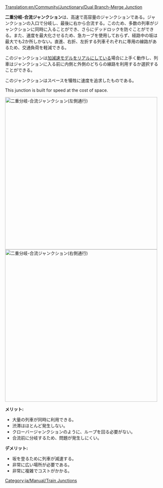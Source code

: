 [[Translation:en/Community/Junctionary/Dual Branch-Merge Junction]]

{{ja/Community/Junctionary/Navigation}}
'''二重分岐-合流ジャンクション'''は、高速で高容量のジャンクションである。ジャンクションの入口で分岐し、最後に右から合流する。このため、多数の列車がジャンクションに同時に入ることができ、さらにデッドロックを防ぐことができる。また、速度を最大化させるため、急カーブを使用しておらず、経路中の坂は最大でも2か所しかない。直進、右折、左折する列車それぞれに専用の線路があるため、交通負荷を軽減できる。

このジャンクションは[[en/Archive/Manual/Settings/Realistic acceleration|加減速モデルをリアル]]にしている場合に上手く動作し、列車はジャンクションに入る前に内側と外側のどちらの線路を利用するか選択することができる。

このジャンクションはスペースを犠牲に速度を追求したものである。

This junction is built for speed at the cost of space.

[[File:en/Community/Junctionary/DuelBranchMerge.png|thumb|center|500px|二重分岐-合流ジャンクション('''左側通行''')]]
[[File:en/Community/Junctionary/DuelBranchMerge RightSide.png|thumb|center|500px|二重分岐-合流ジャンクション('''右側通行''')]]

'''メリット:'''
*大量の列車が同時に利用できる。
*渋滞はほとんど発生しない。
*クローバージャンクションのように、ループを回る必要がない。
*合流前に分岐するため、問題が発生しにくい。

'''デメリット:'''
*坂を登るために列車が減速する。
*非常に広い場所が必要である。
*非常に複雑でコストがかかる。

[[Category:ja/Manual/Train Junctions]]